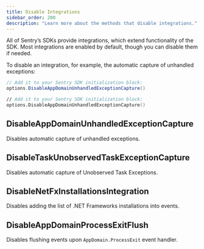 ```yaml
---
title: Disable Integrations
sidebar_order: 200
description: "Learn more about the methods that disable integrations."
---
```


All of Sentry’s SDKs provide integrations, which extend functionality of the SDK. Most integrations are enabled by default, though you can disable them if needed.

To disable an integration, for example, the automatic capture of unhandled exceptions:

```csharp
// Add it to your Sentry SDK initialization block:
options.DisableAppDomainUnhandledExceptionCapture()
```

```fsharp
// Add it to your Sentry SDK initialization block:
options.DisableAppDomainUnhandledExceptionCapture()
```

## DisableAppDomainUnhandledExceptionCapture

Disables automatic capture of unhandled exceptions.

## DisableTaskUnobservedTaskExceptionCapture

Disables automatic capture of Unobserved Task Exceptions.

## DisableNetFxInstallationsIntegration

Disables adding the list of .NET Frameworks installations into events.

## DisableAppDomainProcessExitFlush

Disables flushing events upon `AppDomain.ProcessExit` event handler.

